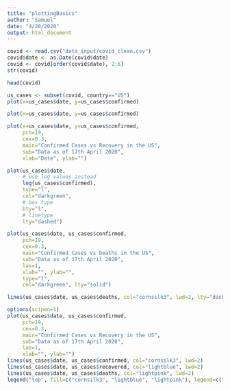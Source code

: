 ```yaml
---
title: "plottingBasics"
author: "Samuel"
date: "4/20/2020"
output: html_document
---
```


```r
covid <- read.csv("data_input/covid_clean.csv")
covid$date <- as.Date(covid$date)
covid <- covid[order(covid$date), 2:6]
str(covid)
```

```r
head(covid)
```


```r
us_cases <- subset(covid, country=="US")
plot(x=us_cases$date, y=us_cases$confirmed)
```

```r
plot(x=us_cases$date, y=us_cases$confirmed)
```

```r
plot(x=us_cases$date, y=us_cases$confirmed, 
     pch=19, 
     cex=0.3, 
     main="Confirmed Cases vs Recovery in the US",
     sub="Data as of 17th April 2020",
     xlab="Date", ylab="")
```

```r
plot(us_cases$date, 
     # use log values instead
     log(us_cases$confirmed), 
     type="l", 
     col="darkgreen", 
     # box type
     bty="l", 
     # linetype
     lty="dashed")
```

```r
plot(us_cases$date, us_cases$confirmed, 
     pch=19, 
     cex=0.3, 
     main="Confirmed Cases vs Deaths in the US",
     sub="Data as of 17th April 2020",
     las=1,
     xlab="", ylab="",
     type="l", 
     col="darkgreen", lty="solid")

lines(us_cases$date, us_cases$deaths, col="cornsilk3", lwd=2, lty="dashed")
```


```r
options(scipen=1)
plot(us_cases$date, us_cases$confirmed, 
     pch=19, 
     cex=0.3, 
     main="Confirmed Cases vs Recovery in the US",
     sub="Data as of 17th April 2020",
     las=1,
     xlab="", ylab="")
lines(us_cases$date, us_cases$confirmed, col="cornsilk3", lwd=2)
lines(us_cases$date, us_cases$recovered, col="lightblue", lwd=2)
lines(us_cases$date, us_cases$deaths, col="lightpink", lwd=2)
legend("top", fill=c("cornsilk3", "lightblue", "lightpink"), legend=c("confirmed", "recovered", "deaths"))
```



